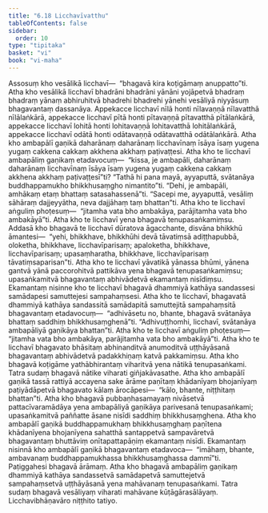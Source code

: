 ```yaml
---
title: "6.18 Licchavīvatthu"
tableOfContents: false
sidebar:
  order: 10
type: "tipitaka"
basket: "vi"
book: "vi-maha"
---
```



<DynamicBreadcrumb />

<Division number="289" book="vi-maha">

<Paragraph number="1313" book="vi-maha">
Assosuṃ kho vesālikā licchavī—  “bhagavā kira koṭigāmaṃ anuppatto”ti. Atha kho vesālikā licchavī bhadrāni bhadrāni yānāni yojāpetvā bhadraṃ bhadraṃ yānaṃ abhiruhitvā bhadrehi bhadrehi yānehi vesāliyā niyyāsuṃ bhagavantaṃ dassanāya. Appekacce licchavī nīlā honti nīlavaṇṇā nīlavatthā nīlālaṅkārā, appekacce licchavī pītā honti pītavaṇṇā pītavatthā pītālaṅkārā, appekacce licchavī lohitā honti lohitavaṇṇā lohitavatthā lohitālaṅkārā, appekacce licchavī odātā honti odātavaṇṇā odātavatthā odātālaṅkārā. Atha kho ambapālī gaṇikā daharānaṃ daharānaṃ licchavīnaṃ īsāya īsaṃ yugena yugaṃ cakkena cakkaṃ akkhena akkhaṃ paṭivaṭṭesi. Atha kho te licchavī ambapāliṃ gaṇikaṃ etadavocuṃ—  “kissa, je ambapāli, daharānaṃ daharānaṃ licchavīnaṃ īsāya īsaṃ yugena yugaṃ cakkena cakkaṃ akkhena akkhaṃ paṭivaṭṭesī”ti? “Tathā hi pana mayā, ayyaputtā, svātanāya buddhappamukho bhikkhusaṃgho nimantito”ti. “Dehi, je ambapāli, amhākaṃ etaṃ bhattaṃ satasahassenā”ti. “Sacepi me, ayyaputtā, vesāliṃ sāhāraṃ dajjeyyātha, neva dajjāhaṃ taṃ bhattan”ti. Atha kho te licchavī aṅguliṃ phoṭesuṃ—  “jitamha vata bho ambakāya, parājitamha vata bho ambakāyā”ti. Atha kho te licchavī yena bhagavā tenupasaṅkamiṃsu. Addasā kho bhagavā te licchavī dūratova āgacchante, disvāna bhikkhū āmantesi—  “yehi, bhikkhave, bhikkhūhi devā tāvatiṃsā adiṭṭhapubbā, oloketha, bhikkhave, licchavīparisaṃ; apaloketha, bhikkhave, licchavīparisaṃ; upasaṃharatha, bhikkhave, licchavīparisaṃ tāvatiṃsaparisan”ti.
</Paragraph>

<Paragraph number="1314" book="vi-maha">
Atha kho te licchavī yāvatikā yānassa bhūmi, yānena gantvā yānā paccorohitvā pattikāva yena bhagavā tenupasaṅkamiṃsu; upasaṅkamitvā bhagavantaṃ abhivādetvā ekamantaṃ nisīdiṃsu. Ekamantaṃ nisinne kho te licchavī bhagavā dhammiyā kathāya sandassesi samādapesi samuttejesi sampahaṃsesi. Atha kho te licchavī, bhagavatā dhammiyā kathāya sandassitā samādapitā samuttejitā sampahaṃsitā bhagavantaṃ etadavocuṃ—  “adhivāsetu no, bhante, bhagavā svātanāya bhattaṃ saddhiṃ bhikkhusaṃghenā”ti. “Adhivuṭṭhomhi, licchavī, svātanāya ambapāliyā gaṇikāya bhattan”ti. Atha kho te licchavī aṅguliṃ phoṭesuṃ—  “jitamha vata bho ambakāya, parājitamha vata bho ambakāyā”ti. Atha kho te licchavī bhagavato bhāsitaṃ abhinanditvā anumoditvā uṭṭhāyāsanā bhagavantaṃ abhivādetvā padakkhiṇaṃ katvā pakkamiṃsu.
</Paragraph>

<Paragraph number="1315" book="vi-maha">
Atha kho bhagavā koṭigāme yathābhirantaṃ viharitvā yena nātikā tenupasaṅkami. Tatra sudaṃ bhagavā nātike viharati giñjakāvasathe. Atha kho ambapālī gaṇikā tassā rattiyā accayena sake ārāme paṇītaṃ khādanīyaṃ bhojanīyaṃ paṭiyādāpetvā bhagavato kālaṃ ārocāpesi—  “kālo, bhante, niṭṭhitaṃ bhattan”ti. Atha kho bhagavā pubbaṇhasamayaṃ nivāsetvā pattacīvaramādāya yena ambapāliyā gaṇikāya parivesanā tenupasaṅkami; upasaṅkamitvā paññatte āsane nisīdi saddhiṃ bhikkhusaṃghena. Atha kho ambapālī gaṇikā buddhappamukhaṃ bhikkhusaṃghaṃ paṇītena khādanīyena bhojanīyena sahatthā santappetvā sampavāretvā bhagavantaṃ bhuttāviṃ onītapattapāṇiṃ ekamantaṃ nisīdi. Ekamantaṃ nisinnā kho ambapālī gaṇikā bhagavantaṃ etadavoca—  “imāhaṃ, bhante, ambavanaṃ buddhappamukhassa bhikkhusaṃghassa dammī”ti. Paṭiggahesi bhagavā ārāmaṃ. Atha kho bhagavā ambapāliṃ gaṇikaṃ dhammiyā kathāya sandassetvā samādapetvā samuttejetvā sampahaṃsetvā uṭṭhāyāsanā yena mahāvanaṃ tenupasaṅkami. Tatra sudaṃ bhagavā vesāliyaṃ viharati mahāvane kūṭāgārasālāyaṃ.

</Paragraph>
</Division>

<Paragraph number="1316" type="center" book="vi-maha">
Licchavibhāṇavāro niṭṭhito tatiyo.
</Paragraph>
